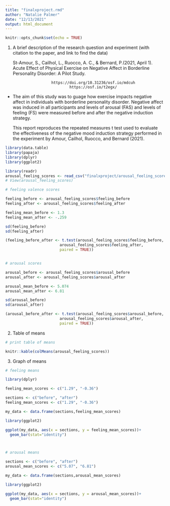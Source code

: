 ```yaml
---
title: "finalxproject.rmd"
author: "Natalie Palmer"
date: "12/13/2021"
output: html_document
---
```


```r
knitr::opts_chunk$set(echo = TRUE)
```

  1. A brief description of the research question and experiment (with citation to the paper, and link to find the data) 
  

      St-Amour, S., Cailhol, L., Ruocco, A. C., & Bernard, P.(2021, April 1). Acute Effect of            Physical Exercise on Negative Affect in Borderline Personality Disorder: A Pilot Study.

                          https://doi.org/10.31236/osf.io/mdcuh
                                  https://osf.io/t2egx/
  
                                  
- The aim of this study was to guage how exercise impacts negative affect in individuals with borderline personality disorder. Negative affect was induced in all participants and levels of arousal (FAS) and levels of feeling (FS) were measured before and after the negative induction strategy. 

  This report reproduces the repeated measures t test used to evaluate the effectiveness of the negative mood induction strategy performed in the experiment by Amour, Cailhol, Ruocco, and Bernard (2021).


```r
library(data.table)
library(papaja)
library(dplyr)
library(ggplot2)

library(readr)
arousal_feeling_scores <- read_csv("finalxproject/arousal_feeling_scores.csv")
# View(arousal_feeling_scores)

# feeling valence scores

feeling_before <- arousal_feeling_scores$feeling_before
feeling_after <- arousal_feeling_scores$feeling_after

feeling_mean_before <- 1.3
feeling_mean_after <- -.259

sd(feeling_before)
sd(feeling_after)

(feeling_before_after <- t.test(arousal_feeling_scores$feeling_before,
                        arousal_feeling_scores$feeling_after,
                        paired = TRUE))


# arousal scores

arousal_before <- arousal_feeling_scores$arousal_before
arousal_after <- arousal_feeling_scores$arousal_after

arousal_mean_before <- 5.074
arousal_mean_after <- 6.81

sd(arousal_before)
sd(arousal_after)

(arousal_before_after <- t.test(arousal_feeling_scores$arousal_before,
                        arousal_feeling_scores$arousal_after,
                        paired = TRUE))


```

2. Table of means 

```r

# print table of means 

knitr::kable(colMeans(arousal_feeling_scores))


```

3. Graph of means

```r

# feeling means

library(dplyr)

feeling_mean_scores <- c("1.29", "-0.36")

sections <- c("before", "after")
feeling_mean_scores <- c("1.29", "-0.36")

my_data <- data.frame(sections,feeling_mean_scores)

library(ggplot2)

ggplot(my_data, aes(x = sections, y = feeling_mean_scores))+
  geom_bar(stat="identity")



# arousal means

sections <- c("before", "after")
arousal_mean_scores <- c("5.07", "6.81")

my_data <- data.frame(sections,arousal_mean_scores)

library(ggplot2)

ggplot(my_data, aes(x = sections, y = arousal_mean_scores))+
  geom_bar(stat="identity")



```
